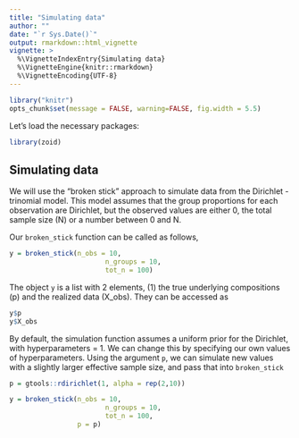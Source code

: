 ```yaml
---
title: "Simulating data"
author: ""
date: "`r Sys.Date()`"
output: rmarkdown::html_vignette
vignette: >
  %\VignetteIndexEntry{Simulating data}
  %\VignetteEngine{knitr::rmarkdown}
  %\VignetteEncoding{UTF-8}
---
```


```r
library("knitr")
opts_chunk$set(message = FALSE, warning=FALSE, fig.width = 5.5)
```

Let's load the necessary packages:

```r
library(zoid)
```

## Simulating data

We will use the "broken stick" approach to simulate data from the Dirichlet - trinomial model. This model assumes that the group proportions for each observation are Dirichlet, but the observed values are either 0, the total sample size (N) or a number between 0 and N.

Our `broken_stick` function can be called as follows,

```r
y = broken_stick(n_obs = 10,
                        n_groups = 10,
                        tot_n = 100)
```

The object `y` is a list with 2 elements, (1) the true underlying compositions (p) and the realized data (X_obs). They can be accessed as 

```r
y$p
y$X_obs
```

By default, the simulation function assumes a uniform prior for the Dirichlet, with hyperparameters = 1. We can change this by specifying our own values of hyperparameters. Using the argument `p`, we can simulate new values with a slightly larger effective sample size, and pass that into `broken_stick`

```r
p = gtools::rdirichlet(1, alpha = rep(2,10))

y = broken_stick(n_obs = 10,
                        n_groups = 10,
                        tot_n = 100,
                 p = p)
```
